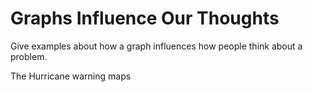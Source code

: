 # Graphs Influence Our Thoughts

Give examples about how a graph influences how people think about a problem.

The Hurricane warning maps

